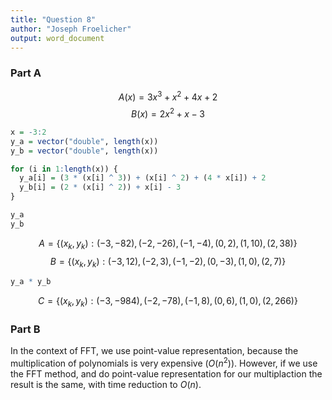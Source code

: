 ```yaml
---
title: "Question 8"
author: "Joseph Froelicher"
output: word_document
---
```

### Part A
  
$$A(x) = 3x^3 + x^2 + 4x + 2$$
$$B(x) = 2x^2 + x - 3$$

```r
x = -3:2
y_a = vector("double", length(x))
y_b = vector("double", length(x))

for (i in 1:length(x)) {
  y_a[i] = (3 * (x[i] ^ 3)) + (x[i] ^ 2) + (4 * x[i]) + 2
  y_b[i] = (2 * (x[i] ^ 2)) + x[i] - 3
}

y_a
y_b
```

$$A = \{(x_k, y_k): (-3, -82), (-2, -26), (-1, -4), (0, 2), (1, 10), (2, 38)\}$$
$$B = \{(x_k, y_k): (-3, 12), (-2, 3), (-1, -2), (0, -3), (1, 0), (2, 7)\}$$
```r
y_a * y_b
```
$$C = \{(x_k, y_k): (-3, -984), (-2, -78), (-1, 8), (0, 6), (1, 0), (2, 266)\}$$
    
### Part B
  
In the context of FFT, we use point-value representation, because the multiplication of polynomials is very expensive ($O(n^2)$). However, if we use the FFT method, and do point-value representation for our multiplaction the result is the same, with time reduction to $O(n)$.